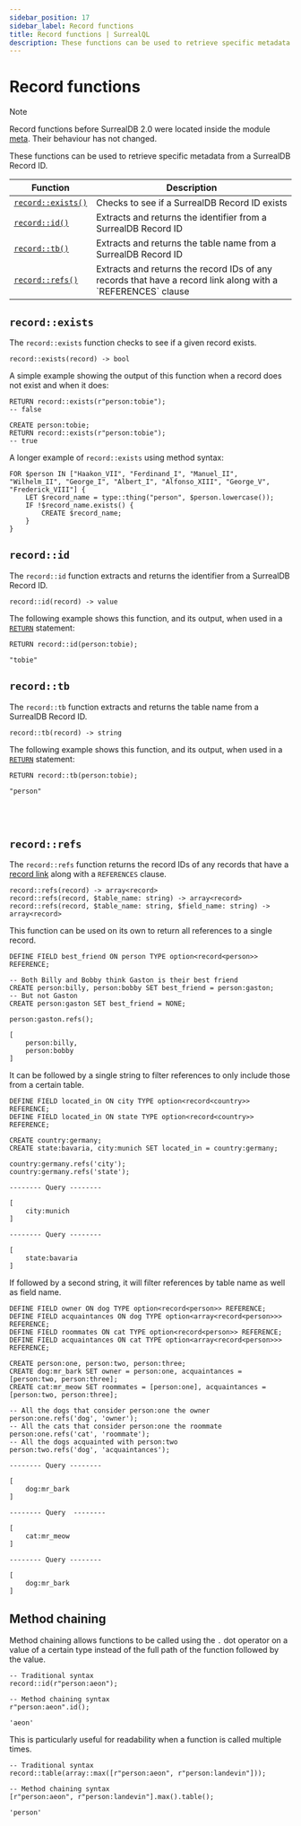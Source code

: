 ```yaml
---
sidebar_position: 17
sidebar_label: Record functions
title: Record functions | SurrealQL
description: These functions can be used to retrieve specific metadata from a SurrealDB Record ID.
---
```



# Record functions

> [!NOTE]
> Record functions before SurrealDB 2.0 were located inside the module [meta](/docs/surrealql/functions/database/meta). Their behaviour has not changed.

These functions can be used to retrieve specific metadata from a SurrealDB Record ID.

<table>
  <thead>
    <tr>
      <th scope="col">Function</th>
      <th scope="col">Description</th>
    </tr>
  </thead>
  <tbody>
    <tr>
      <td scope="row" data-label="Function"><a href="#recordexists"><code>record::exists()</code></a></td>
      <td scope="row" data-label="Description">Checks to see if a SurrealDB Record ID exists</td>
    </tr>
    <tr>
      <td scope="row" data-label="Function"><a href="#recordid"><code>record::id()</code></a></td>
      <td scope="row" data-label="Description">Extracts and returns the identifier from a SurrealDB Record ID</td>
    </tr>
    <tr>
      <td scope="row" data-label="Function"><a href="#recordtb"><code>record::tb()</code></a></td>
      <td scope="row" data-label="Description">Extracts and returns the table name from a SurrealDB Record ID</td>
    </tr>
    <tr>
      <td scope="row" data-label="Function"><a href="#recordrefs"><code>record::refs()</code></a></td>
      <td scope="row" data-label="Description">Extracts and returns the record IDs of any records that have a record link along with a `REFERENCES` clause</td>
    </tr>
  </tbody>
</table>

## `record::exists`

The `record::exists` function checks to see if a given record exists.

```surql title="API DEFINITION"
record::exists(record) -> bool
```

A simple example showing the output of this function when a record does not exist and when it does:

```surql
RETURN record::exists(r"person:tobie");
-- false

CREATE person:tobie;
RETURN record::exists(r"person:tobie");
-- true
```

A longer example of `record::exists` using method syntax:

```surql
FOR $person IN ["Haakon_VII", "Ferdinand_I", "Manuel_II", "Wilhelm_II", "George_I", "Albert_I", "Alfonso_XIII", "George_V", "Frederick_VIII"] {
    LET $record_name = type::thing("person", $person.lowercase());
    IF !$record_name.exists() {
        CREATE $record_name;
    }
}
```

## `record::id`

The `record::id` function extracts and returns the identifier from a SurrealDB Record ID.

```surql title="API DEFINITION"
record::id(record) -> value
```

The following example shows this function, and its output, when used in a [`RETURN`](/docs/surrealql/statements/return) statement:

```surql
RETURN record::id(person:tobie);

"tobie"
```

## `record::tb`

The `record::tb` function extracts and returns the table name from a SurrealDB Record ID.

```surql title="API DEFINITION"
record::tb(record) -> string
```
The following example shows this function, and its output, when used in a [`RETURN`](/docs/surrealql/statements/return) statement:

```surql
RETURN record::tb(person:tobie);

"person"
```

<br /><br />

## `record::refs`

<Since v="v2.2.0" />

The `record::refs` function returns the record IDs of any records that have a [record link](/docs/surrealql/datamodel/records) along with a `REFERENCES` clause.

```surql title="API DEFINITION"
record::refs(record) -> array<record>
record::refs(record, $table_name: string) -> array<record>
record::refs(record, $table_name: string, $field_name: string) -> array<record>
```

This function can be used on its own to return all references to a single record.

```surql
DEFINE FIELD best_friend ON person TYPE option<record<person>> REFERENCE;

-- Both Billy and Bobby think Gaston is their best friend
CREATE person:billy, person:bobby SET best_friend = person:gaston;
-- But not Gaston
CREATE person:gaston SET best_friend = NONE;

person:gaston.refs();
```

```surql title="Output"
[
	person:billy,
	person:bobby
]
```

It can be followed by a single string to filter references to only include those from a certain table.

```surql
DEFINE FIELD located_in ON city TYPE option<record<country>> REFERENCE;
DEFINE FIELD located_in ON state TYPE option<record<country>> REFERENCE;

CREATE country:germany;
CREATE state:bavaria, city:munich SET located_in = country:germany;

country:germany.refs('city');
country:germany.refs('state');
```

```surql title="Output"
-------- Query --------

[
	city:munich
]

-------- Query --------

[
	state:bavaria
]
```

If followed by a second string, it will filter references by table name as well as field name.

```surql
DEFINE FIELD owner ON dog TYPE option<record<person>> REFERENCE;
DEFINE FIELD acquaintances ON dog TYPE option<array<record<person>>> REFERENCE;
DEFINE FIELD roommates ON cat TYPE option<record<person>> REFERENCE;
DEFINE FIELD acquaintances ON cat TYPE option<array<record<person>>> REFERENCE;

CREATE person:one, person:two, person:three;
CREATE dog:mr_bark SET owner = person:one, acquaintances = [person:two, person:three];
CREATE cat:mr_meow SET roommates = [person:one], acquaintances = [person:two, person:three];

-- All the dogs that consider person:one the owner
person:one.refs('dog', 'owner');
-- All the cats that consider person:one the roommate
person:one.refs('cat', 'roommate');
-- All the dogs acquainted with person:two
person:two.refs('dog', 'acquaintances');
```

```surql title="Output"
-------- Query --------

[
	dog:mr_bark
]

-------- Query  --------

[
	cat:mr_meow
]

-------- Query --------

[
	dog:mr_bark
]
```

## Method chaining

<Since v="v2.0.0" />

Method chaining allows functions to be called using the `.` dot operator on a value of a certain type instead of the full path of the function followed by the value.

```surql
-- Traditional syntax
record::id(r"person:aeon");

-- Method chaining syntax
r"person:aeon".id();
```

```surql title="Response"
'aeon'
```

This is particularly useful for readability when a function is called multiple times.

```surql
-- Traditional syntax
record::table(array::max([r"person:aeon", r"person:landevin"]));

-- Method chaining syntax
[r"person:aeon", r"person:landevin"].max().table();
```

```surql title="Response"
'person'
```
